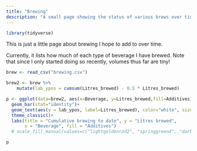 ```yaml
---
title: "Brewing"
description: "A small page showing the status of various brews over time"
---
```

```R
library(tidyverse)
```

This is just a little page about brewing I hope to add to over time.

Currently, it lists how much of each type of beverage I have brewed. 
Note that since I only started doing so recently, volumes thus far are tiny!

```R
brew <- read_csv("brewing.csv")

brew2 <- brew %>%
    mutate(lab_ypos = cumsum(Litres_brewed) - 0.5 * Litres_brewed) 

p <- ggplot(data=brew2, aes(x=Beverage, y=Litres_brewed,fill=Additives1)) +
  geom_bar(stat="identity")+
  geom_text(aes(y = lab_ypos, label=Litres_brewed), color="white", size=3.5)+
  theme_classic()+
  labs(title = "Cumulative brewing to date", y = "Litres brewed",
       x = "Beverage", fill = "Additives")
  # scale_fill_manual(values=c("lightgoldenrod2", "springgreen4", "darkgoldenrod3"))

p
```
